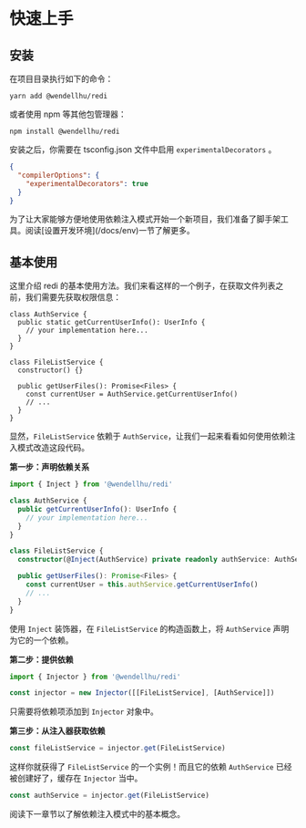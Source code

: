 
# 快速上手

## 安装

在项目目录执行如下的命令：

```shell
yarn add @wendellhu/redi
```

或者使用 npm 等其他包管理器：

```shell
npm install @wendellhu/redi
```

安装之后，你需要在 tsconfig.json 文件中启用 `experimentalDecorators` 。

```json highlight=3
{
  "compilerOptions": {
    "experimentalDecorators": true
  }
}
```

<Callout>
为了让大家能够方便地使用依赖注入模式开始一个新项目，我们准备了脚手架工具。阅读[设置开发环境](/docs/env)一节了解更多。
</Callout>

## 基本使用

这里介绍 redi 的基本使用方法。我们来看这样的一个例子，在获取文件列表之前，我们需要先获取权限信息：

```tsx
class AuthService {
  public static getCurrentUserInfo(): UserInfo {
    // your implementation here...
  }
}

class FileListService {
  constructor() {}

  public getUserFiles(): Promise<Files> {
    const currentUser = AuthService.getCurrentUserInfo()
    // ...
  }
}
```

显然，`FileListService` 依赖于 `AuthService`，让我们一起来看看如何使用依赖注入模式改造这段代码。

**第一步：声明依赖关系**

```typescript highlight=1,4,10,13
import { Inject } from '@wendellhu/redi'

class AuthService {
  public getCurrentUserInfo(): UserInfo {
    // your implementation here...
  }
}

class FileListService {
  constructor(@Inject(AuthService) private readonly authService: AuthService) {}

  public getUserFiles(): Promise<Files> {
    const currentUser = this.authService.getCurrentUserInfo()
    // ...
  }
}
```

使用 `Inject` 装饰器，在 `FileListService` 的构造函数上，将 `AuthService` 声明为它的一个依赖。

**第二步：提供依赖**

```typescript
import { Injector } from '@wendellhu/redi'

const injector = new Injector([[FileListService], [AuthService]])
```

只需要将依赖项添加到 `Injector` 对象中。

**第三步：从注入器获取依赖**

```typescript
const fileListService = injector.get(FileListService)
```

这样你就获得了 `FileListService` 的一个实例！而且它的依赖 `AuthService` 已经被创建好了，缓存在 `Injector` 当中。

```typescript
const authService = injector.get(FileListService)
```

阅读下一章节以了解依赖注入模式中的基本概念。